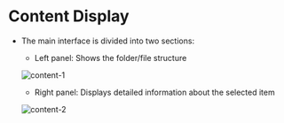 # Content Display

- The main interface is divided into two sections:

  - Left panel: Shows the folder/file structure

  ![content-1](/content-display-right.png)

  - Right panel: Displays detailed information about the selected item

  ![content-2](/content-display-left.png)
